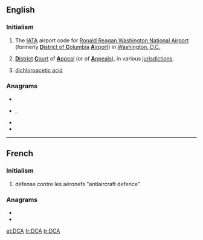 {{also|dca}}
==English==
{{wikipedia}}

===Initialism===
{{rfc-header|Initialism}}
{{head|en|initialism}}
# The [[IATA]] airport code for [[w:Ronald Reagan Washington National Airport|Ronald Reagan Washington National Airport]] (formerly [[District of Columbia|'''D'''istrict of '''C'''olumbia]] [[airport|'''A'''irport]]) in [[Washington, D.C.]]
# {{lb|en|legal}} [[district|'''D'''istrict]] [[court|'''C'''ourt]] of [[appeal|'''A'''ppeal]] (or of [[appeals|'''A'''ppeals]]), in various [[jurisdiction]]s.
# {{lb|en|organic chemistry}} [[dichloroacetic acid]]

===Anagrams===
* {{l|en|ADC}}
* {{l|en|cad}}, {{l|en|CAD}}
* {{l|en|CDA}}
* {{l|en|DAC}}

----

==French==

===Initialism===
{{rfc-header|Initialism}}
{{head|fr|initialism}}
# défense contre les aéronefs "antiaircraft defence"

===Anagrams===
* {{l|fr|c.-à-d.}}
* {{l|fr|dac}}

[[et:DCA]]
[[fr:DCA]]
[[tr:DCA]]